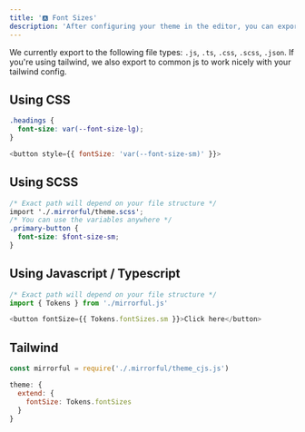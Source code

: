 ```yaml
---
title: '🅰️ Font Sizes'
description: 'After configuring your theme in the editor, you can export font sizes to be used by your app.'
---
```


We currently export to the following file types: `.js`, `.ts`, `.css`, `.scss`, `.json`. If you're using tailwind, we also export to common js to work nicely with your tailwind config.

## Using CSS

```css
.headings {
  font-size: var(--font-size-lg);
}
```

```javascript
<button style={{ fontSize: 'var(--font-size-sm)' }}>
```

## Using SCSS

```scss
/* Exact path will depend on your file structure */
import './.mirrorful/theme.scss';
/* You can use the variables anywhere */
.primary-button {
  font-size: $font-size-sm;
}
```

## Using Javascript / Typescript

```javascript
/* Exact path will depend on your file structure */
import { Tokens } from './mirrorful.js'

<button fontSize={{ Tokens.fontSizes.sm }}>Click here</button>
```

## Tailwind

```javascript
const mirrorful = require('./.mirrorful/theme_cjs.js')

theme: {
  extend: {
    fontSize: Tokens.fontSizes
  }
}
```
